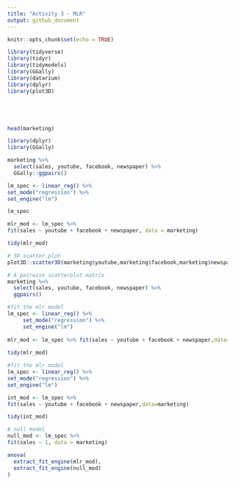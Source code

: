 ```yaml
---
title: "Activity 3 - MLR"
output: github_document
---
```


```r
knitr::opts_chunk$set(echo = TRUE)
```




```r
library(tidyverse)
library(tidyr)
library(tidymodels)
library(GGally)
library(datarium)
library(dplyr)
library(plot3D)





head(marketing)

```
```r
library(dplyr)
library(GGally)

marketing %>%
  select(sales, youtube, facebook, newspaper) %>%
  GGally::ggpairs()

```
```r
lm_spec <- linear_reg() %>%
set_mode("regression") %>%
set_engine("lm")

lm_spec

mlr_mod <- lm_spec %>% 
fit(sales ~ youtube + facebook + newspaper, data = marketing)

tidy(mlr_mod)
```
```r
# 3D scatter plot
plot3D::scatter3D(marketing$youtube,marketing$facebook,marketing$newspaper)
```
```r
# A pairwise scatterplot matrix
marketing %>%
  select(sales, youtube, facebook, newspaper) %>%
  ggpairs()
```
```r
#fit the mlr model
lm_spec <- linear_reg() %>%
     set_mode("regression") %>%
     set_engine("lm")
 
mlr_mod <- lm_spec %>% fit(sales ~ youtube + facebook + newspaper,data=marketing)
 
tidy(mlr_mod)
```
```r
#fit the mlr model
lm_spec <- linear_reg() %>%
set_mode("regression") %>%
set_engine("lm")

int_mod <- lm_spec %>% 
fit(sales ~ youtube + facebook + newspaper,data=marketing)

tidy(int_mod)
```

```r
# null model
null_mod <- lm_spec %>% 
fit(sales ~ 1, data = marketing)

anova(
  extract_fit_engine(mlr_mod),
  extract_fit_engine(null_mod)
)
```

